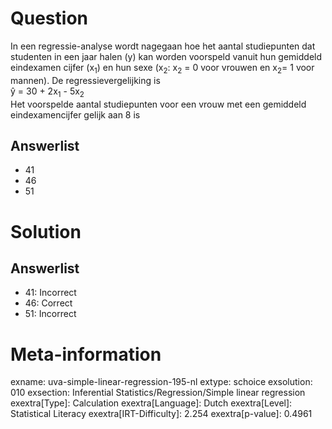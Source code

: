 Question
========

In een regressie-analyse wordt nagegaan hoe het aantal studiepunten dat
studenten in een jaar halen (y) kan worden voorspeld vanuit hun
gemiddeld eindexamen cijfer (x~1~) en hun sexe (x~2~: x~2~ = 0 voor
vrouwen en x~2~= 1 voor mannen). De regressievergelijking is\
ŷ = 30 + 2x~1~ - 5x~2~\
Het voorspelde aantal studiepunten voor een vrouw met een gemiddeld
eindexamencijfer gelijk aan 8 is

Answerlist
----------

* 41
* 46
* 51

Solution
========

Answerlist
----------

* 41: Incorrect
* 46: Correct
* 51: Incorrect

Meta-information
================
exname: uva-simple-linear-regression-195-nl
extype: schoice
exsolution: 010
exsection: Inferential Statistics/Regression/Simple linear regression
exextra[Type]: Calculation
exextra[Language]: Dutch
exextra[Level]: Statistical Literacy
exextra[IRT-Difficulty]: 2.254
exextra[p-value]: 0.4961
